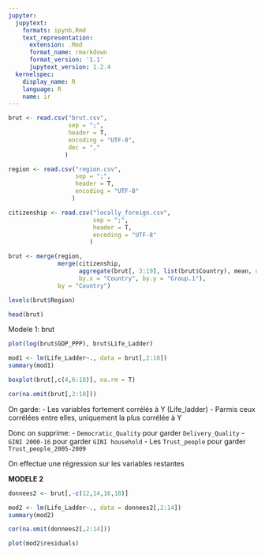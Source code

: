 ```yaml
---
jupyter:
  jupytext:
    formats: ipynb,Rmd
    text_representation:
      extension: .Rmd
      format_name: rmarkdown
      format_version: '1.1'
      jupytext_version: 1.2.4
  kernelspec:
    display_name: R
    language: R
    name: ir
---
```


```r
brut <- read.csv("brut.csv",
                 sep = ";",
                 header = T,
                 encoding = "UTF-8",
                 dec = ","
                )

region <- read.csv("region.csv",
                   sep = ";",
                   header = T,
                   encoding = "UTF-8"
                  )

citizenship <- read.csv("locally_foreign.csv",
                        sep = ";",
                        header = T,
                        encoding = "UTF-8"
                       )
```

```r
brut <- merge(region,
              merge(citizenship,
                    aggregate(brut[, 3:19], list(brut$Country), mean, na.rm = T),
                    by.x = "Country", by.y = "Group.1"),
              by = "Country")
```

```r
levels(brut$Region)
```

```r
head(brut)
```

Modele 1: brut

```r
plot(log(brut$GDP_PPP), brut$Life_Ladder)
```

```r
mod1 <- lm(Life_Ladder~., data = brut[,2:18])
summary(mod1)
```

```r
boxplot(brut[,c(4,6:18)], na.rm = T)
```

```r
cor(na.omit(brut[,2:18]))
```

<!-- #region -->
On garde:
- Les variables fortement corrélés à Y (Life_ladder)
- Parmis ceux corrélées entre elles, uniquement la plus corrélée à Y


Donc on supprime:
- `Democratic_Quality` pour garder `Delivery_Quality`
- `GINI 2000-16` pour garder `GINI household`
- Les `Trust_people` pour garder `Trust_people_2005-2009`


On effectue une régression sur les variables restantes


**MODELE 2**
<!-- #endregion -->

```r
donnees2 <- brut[,-c(12,14,16,18)]
```

```r
mod2 <- lm(Life_Ladder~., data = donnees2[,2:14])
summary(mod2)
```

```r
cor(na.omit(donnees2[,2:14]))
```

```r
plot(mod2$residuals)
```
